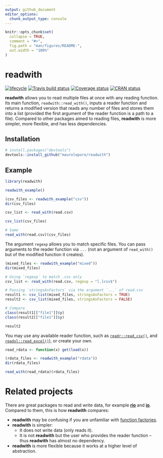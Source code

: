 ```yaml
---
output: github_document
editor_options: 
  chunk_output_type: console
---
```


<!-- README.md is generated from README.Rmd. Please edit that file -->

```r
knitr::opts_chunk$set(
  collapse = TRUE,
  comment = "#>",
  fig.path = "man/figures/README-",
  out.width = "100%"
)
```

# readwith

[![lifecycle](https://img.shields.io/badge/lifecycle-experimental-orange.svg)](https://www.tidyverse.org/lifecycle/#experimental)
[![Travis build status](https://travis-ci.org/maurolepore/readwith.svg?branch=master)](https://travis-ci.org/maurolepore/readwith)
[![Coverage status](https://coveralls.io/repos/github/maurolepore/readwith/badge.svg)](https://coveralls.io/r/maurolepore/readwith?branch=master)
[![CRAN status](https://www.r-pkg.org/badges/version/readwith)](https://cran.r-project.org/package=readwith)

__readwith__ allows you to read multiple files at once with any reading function. Its main function, `readwith::read_with()`, inputs a reader function and returns a modified version that reads any number of files and stores them into a list (provided the first argument of the reader function is a path to a file). Compared to other packages aimed to reading files, __readwith__ is more simpler, more flexible, and has less dependencies.

## Installation

``` r
# install.packages("devtools")
devtools::install_github("maurolepore/readwith")
```

## Example

```r
library(readwith)

readwith_example()

(csv_files <- readwith_example("csv"))
dir(csv_files)

csv_list <- read_with(read.csv)

csv_list(csv_files)

# Same
read_with(read.csv)(csv_files)
```

The argument `regexp` allows you to match specific files. You can pass arguments to the reader function via `...` (not an argument of `read_with()` but of the modified function it creates).

```r
(mixed_files <- readwith_example("mixed"))
dir(mixed_files)

# Using `regexp` to match .csv only
csv_list <- read_with(read.csv, regexp = "[.]csv$")

# Passing `stringsAsFactors` via the argument `...` of read.csv
result1 <- csv_list(mixed_files, stringsAsFactors = TRUE)
result2 <- csv_list(mixed_files, stringsAsFactors = FALSE)

# Compare
class(result1[["file1"]]$y)
class(result2[["file1"]]$y)

result2
```

You may use any available reader function, such as [`readr::read_csv()`](https://CRAN.R-project.org/package=readr), and  [`readxl::read_excel()`]( https://CRAN.R-project.org/package=readxl )), or create your own.

```r
read_rdata <- function(x) get(load(x))

(rdata_files <- readwith_example("rdata"))
dir(rdata_files)

read_with(read_rdata)(rdata_files)
```

# Related projects

There are great packages to read and write data, for example [__rio__](https://CRAN.R-project.org/package=rio) and [__io__](https://CRAN.R-project.org/package=io). Compared to them, this is how __readwith__ compares:

* __readwith__ may be confusing if you are unfamiliar with [function factories](https://adv-r.hadley.nz/function-factories.html). 
* __readwith__ is simpler:
    * It does not write data (only reads it).
    * It is not __readwith__ but the user who provides the reader function -- thus __readwith__ has almost no dependency.
* __readwith__ is more flexible because it works at a higher level of abstraction.
